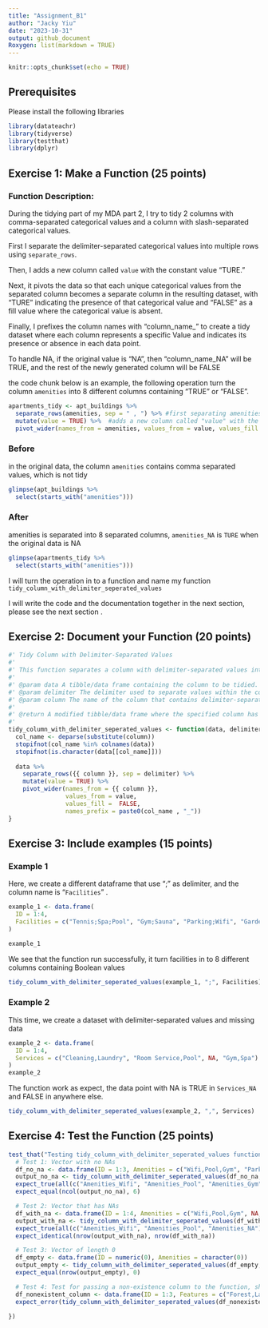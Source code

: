 ```yaml
---
title: "Assignment_B1"
author: "Jacky Yiu"
date: "2023-10-31"
output: github_document
Roxygen: list(markdown = TRUE)
---
```


```r
knitr::opts_chunk$set(echo = TRUE)
```

## Prerequisites

Please install the following libraries

```r
library(datateachr)
library(tidyverse)
library(testthat)
library(dplyr)
```

## Exercise 1: Make a Function (25 points)

### Function Description:

During the tidying part of my MDA part 2, I try to tidy 2 columns with comma-separated categorical values and a column with slash-separated categorical values.

First I separate the delimiter-separated categorical values into multiple rows using `separate_rows`.

Then, I adds a new column called `value` with the constant value "TURE."

Next, it pivots the data so that each unique categorical values from the separated column becomes a separate column in the resulting dataset, with "TURE" indicating the presence of that categorical value and "FALSE" as a fill value where the categorical value is absent.

Finally, I prefixes the column names with "column_name\_" to create a tidy dataset where each column represents a specific Value and indicates its presence or absence in each data point.

To handle NA, if the original value is "NA", then "column_name_NA" will be TRUE, and the rest of the newly generated column will be FALSE

the code chunk below is an example, the following operation turn the column `amenities` into 8 different columns containing "TRUE" or "FALSE".

```r
apartments_tidy <- apt_buildings %>%
  separate_rows(amenities, sep = " , ") %>% #first separating amenities into multiple rows using separate_rows
  mutate(value = TRUE) %>%  #adds a new column called "value" with the constant value "YES.", meaning the presence of the amenity
  pivot_wider(names_from = amenities, values_from = value, values_fill =list(value = FALSE), names_prefix = "amenities_")
```

### Before

in the original data, the column `amenities` contains comma separated values, which is not tidy

```r
glimpse(apt_buildings %>% 
  select(starts_with("amenities"))) 
```

### After

amenities is separated into 8 separated columns, `amenities_NA` is `TURE` when the original data is NA

```r
glimpse(apartments_tidy %>% 
  select(starts_with("amenities"))) 
```

I will turn the operation in to a function and name my function `tidy_column_with_delimiter_seperated_values`

I will write the code and the documentation together in the next section, please see the next section .

## Exercise 2: Document your Function (20 points)

```r
#' Tidy Column with Delimiter-Separated Values
#'
#' This function separates a column with delimiter-separated values into multiple rows and pivots it to wide format, indicating the presence of each value.
#'
#' @param data A tibble/data frame containing the column to be tidied.
#' @param delimiter The delimiter used to separate values within the column.
#' @param column The name of the column that contains delimiter-separated values.
#'
#' @return A modified tibble/data frame where the specified column has been separated into multiple rows and pivoted to a wider format, showing the presence of each 'value.'
#' 
tidy_column_with_delimiter_seperated_values <- function(data, delimiter, column) {
  col_name <- deparse(substitute(column)) 
  stopifnot(col_name %in% colnames(data))
  stopifnot(is.character(data[[col_name]]))
  
  data %>%
    separate_rows({{ column }}, sep = delimiter) %>% 
    mutate(value = TRUE) %>%
    pivot_wider(names_from = {{ column }}, 
                values_from = value, 
                values_fill =  FALSE, 
                names_prefix = paste0(col_name , "_"))
}

```

## Exercise 3: Include examples (15 points)

### Example 1

Here, we create a different dataframe that use ";" as delimiter, and the column name is "`Facilities`" .

```r
example_1 <- data.frame(
  ID = 1:4,
  Facilities = c("Tennis;Spa;Pool", "Gym;Sauna", "Parking;Wifi", "Garden")
)

example_1
```

We see that the function run successfully, it turn facilities in to 8 different columns containing Boolean values

```r
tidy_column_with_delimiter_seperated_values(example_1, ";", Facilities)
```

### Example 2

This time, we create a dataset with delimiter-separated values and missing data

```r
example_2 <- data.frame(
  ID = 1:4,
  Services = c("Cleaning,Laundry", "Room Service,Pool", NA, "Gym,Spa")
)
example_2
```

The function work as expect, the data point with NA is TRUE in `Services_NA` and FALSE in anywhere else.

```r
tidy_column_with_delimiter_seperated_values(example_2, ",", Services)
```

## Exercise 4: Test the Function (25 points)

```r

test_that("Testing tidy_column_with_delimiter_seperated_values function", {
  # Test 1: Vector with no NAs
  df_no_na <- data.frame(ID = 1:3, Amenities = c("Wifi,Pool,Gym", "Parking,Wifi", "Gym,Spa"))
  output_no_na <- tidy_column_with_delimiter_seperated_values(df_no_na, ",", Amenities)
  expect_true(all(c("Amenities_Wifi", "Amenities_Pool", "Amenities_Gym") %in% colnames(output_no_na)))
  expect_equal(ncol(output_no_na), 6) 

  # Test 2: Vector that has NAs
  df_with_na <- data.frame(ID = 1:4, Amenities = c("Wifi,Pool,Gym", NA, "Parking,Wifi", "Gym,Spa"))
  output_with_na <- tidy_column_with_delimiter_seperated_values(df_with_na, ",", Amenities)
  expect_true(all(c("Amenities_Wifi", "Amenities_Pool", "Amenities_NA") %in% colnames(output_with_na)))
  expect_identical(nrow(output_with_na), nrow(df_with_na)) 

  # Test 3: Vector of length 0
  df_empty <- data.frame(ID = numeric(0), Amenities = character(0))
  output_empty <- tidy_column_with_delimiter_seperated_values(df_empty, ",", Amenities)
  expect_equal(nrow(output_empty), 0)

  # Test 4: Test for passing a non-existence column to the function, should return Error
  df_nonexistent_column <- data.frame(ID = 1:3, Features = c("Forest,Lake", "Lake,Pool", "Gym,Spa"))
  expect_error(tidy_column_with_delimiter_seperated_values(df_nonexistent_column, ",", Nonexistent_Column))

})
```

